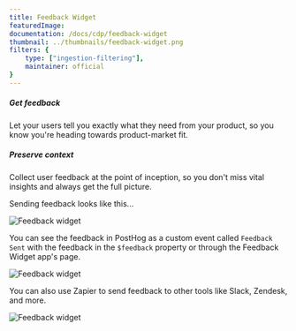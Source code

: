```yaml
---
title: Feedback Widget
featuredImage: 
documentation: /docs/cdp/feedback-widget
thumbnail: ../thumbnails/feedback-widget.png
filters: {
    type: ["ingestion-filtering"],
    maintainer: official
}
---
```


<Section
    divider={false}
    title="Build better products by collecting user feedback in real-time, when it matters most."
    size="full"
    cols={2}
>
    <div>
        <h5>Get feedback</h5>
        <p>Let your users tell you exactly what they need from your product, so you know you're heading towards product-market fit.</p>
    </div>
    <div>
        <h5>Preserve context</h5>
        <p>Collect user feedback at the point of inception, so you don't miss vital insights and always get the full picture.</p>
    </div>
</Section>

Sending feedback looks like this...

![Feedback widget](../../images/docs/apps/feedback-widget/feedback-box.gif)

You can see the feedback in PostHog as a custom event called `Feedback Sent` with the feedback in the `$feedback` property or through the Feedback Widget app's page.

![Feedback widget](../../images/docs/apps/feedback-widget/feedback-ui.png)

You can also use Zapier to send feedback to other tools like Slack, Zendesk, and more.

![Feedback widget](../../images/docs/apps/feedback-widget/feedback-slack.png)

<TutorialsSlider topic="feedback-widget" />

<Documentation />
